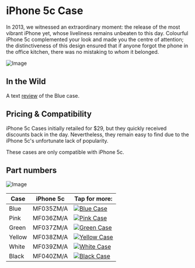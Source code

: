 
# iPhone 5c Case

In 2013, we witnessed an extraordinary moment: the release of the most vibrant iPhone yet, whose liveliness remains unbeaten to this day. Colourful iPhone 5c complemented your look and made you the centre of attention; the distinctiveness of this design ensured that if anyone forgot the phone in the office kitchen, there was no mistaking to _whom_ it belonged.

![Image](/assets/2013_5c.png)

## In the Wild

A text [review](https://www.imore.com/iphone-5c-case-review) of the Blue case.

## Pricing & Compatibility

iPhone 5c Cases initially retailed for $29, but they quickly received discounts back in the day. Nevertheless, they remain easy to find due to the iPhone 5c's unfortunate lack of popularity.

These cases are only compatible with iPhone 5c.

## Part numbers

![Image](/assets/2013_5c.jpg)

| Case | iPhone 5c | Tap for more: |
| --- | --- | --- |
| Blue | MF035<wbr/>ZM/A | <a href="/iphone_5c/MF035" target="_blank">![Blue Case](/everypreview/MF035.png)</a> |
| Pink | MF036<wbr/>ZM/A | <a href="/iphone_5c/MF036" target="_blank">![Pink Case](/everypreview/MF036.png)</a> |
| Green | MF037<wbr/>ZM/A | <a href="/iphone_5c/MF037" target="_blank">![Green Case](/everypreview/MF037.png)</a> |
| Yellow | MF038<wbr/>ZM/A | <a href="/iphone_5c/MF038" target="_blank">![Yellow Case](/everypreview/MF038.png)</a> |
| White | MF039<wbr/>ZM/A | <a href="/iphone_5c/MF039" target="_blank">![White Case](/everypreview/MF039.png)</a> |
| Black | MF040<wbr/>ZM/A | <a href="/iphone_5c/MF040" target="_blank">![Black Case](/everypreview/MF040.png)</a> |
